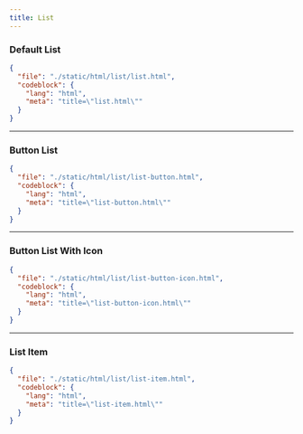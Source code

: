 ```yaml
---
title: List
---
```


### Default List

<ComponentPreview src="/list/list" />

```json doc-gen:file
{
  "file": "./static/html/list/list.html",
  "codeblock": {
    "lang": "html",
    "meta": "title=\"list.html\""
  }
}
```

---

### Button List

<ComponentPreview src="/list/list-button" />

```json doc-gen:file
{
  "file": "./static/html/list/list-button.html",
  "codeblock": {
    "lang": "html",
    "meta": "title=\"list-button.html\""
  }
}
```

---

### Button List With Icon

<ComponentPreview src="/list/list-button-icon" />

```json doc-gen:file
{
  "file": "./static/html/list/list-button-icon.html",
  "codeblock": {
    "lang": "html",
    "meta": "title=\"list-button-icon.html\""
  }
}
```

---

### List Item

<ComponentPreview src="/list/list-item" />

```json doc-gen:file
{
  "file": "./static/html/list/list-item.html",
  "codeblock": {
    "lang": "html",
    "meta": "title=\"list-item.html\""
  }
}
```
